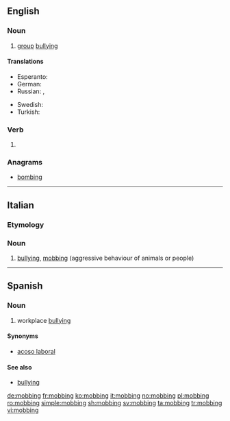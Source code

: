 {{also|Mobbing}}
==English==

===Noun===
{{wikipedia}}
{{en-noun}}

# [[group]] [[bullying]]

====Translations====
{{trans-top|group bullying}}
* Esperanto: {{t|eo|ĉikanado}}
* German: {{t+|de|Mobbing|n}}
* Russian: {{t+|ru|травля|f|tr=trávlja|sc=Cyrl}}, {{t|ru|моббинг|m|tr=móbbing|sc=Cyrl}}
{{trans-mid}}
* Swedish: {{t+|sv|mobbning|c}}
* Turkish: {{t|tr|bezdiri}}
{{trans-bottom}}

===Verb===
{{head|en}}

# {{present participle of|mob|lang=en}}

===Anagrams===
* [[bombing#English|bombing]]

----

==Italian==

===Etymology===
{{etyl|en|it}}

===Noun===
{{head|it|noun|g=m|invariable}}

# [[bullying]], [[#English|mobbing]] (aggressive behaviour of animals or people)

----

==Spanish==

===Noun===
{{wikipedia|lang=es}}
{{es-noun|m|-}}

# workplace [[bullying]]

====Synonyms====
* [[acoso laboral]]

====See also====
* [[bullying]]

[[de:mobbing]]
[[fr:mobbing]]
[[ko:mobbing]]
[[it:mobbing]]
[[no:mobbing]]
[[pl:mobbing]]
[[ro:mobbing]]
[[simple:mobbing]]
[[sh:mobbing]]
[[sv:mobbing]]
[[ta:mobbing]]
[[tr:mobbing]]
[[vi:mobbing]]